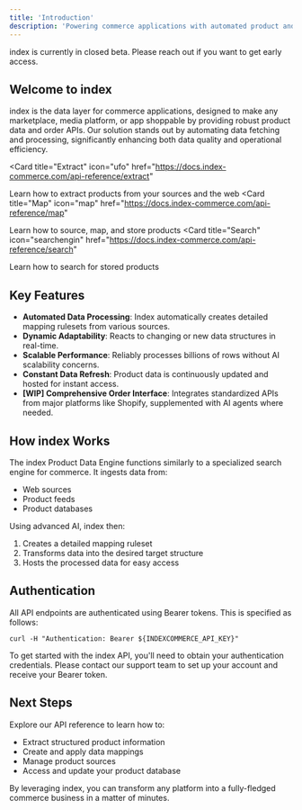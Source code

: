 ```yaml
---
title: 'Introduction'
description: 'Powering commerce applications with automated product and order data management'
---
```


<Note>
  index is currently in closed beta. Please reach out if you want to get early access.
</Note>

## Welcome to index

index is the data layer for commerce applications, designed to make any marketplace, media platform, or app shoppable by providing robust product data and order APIs. Our solution stands out by automating data fetching and processing, significantly enhancing both data quality and operational efficiency.

<Card
  title="Extract"
  icon="ufo"
  href="https://docs.index-commerce.com/api-reference/extract"
>
  Learn how to extract products from your sources and the web
</Card>
<Card
  title="Map"
  icon="map"
  href="https://docs.index-commerce.com/api-reference/map"
>
  Learn how to source, map, and store products
</Card>
<Card
  title="Search"
  icon="searchengin"
  href="https://docs.index-commerce.com/api-reference/search"
>
  Learn how to search for stored products
</Card>

## Key Features

- **Automated Data Processing**: Index automatically creates detailed mapping rulesets from various sources.
- **Dynamic Adaptability**: Reacts to changing or new data structures in real-time.
- **Scalable Performance**: Reliably processes billions of rows without AI scalability concerns.
- **Constant Data Refresh**: Product data is continuously updated and hosted for instant access.
- **[WIP] Comprehensive Order Interface**: Integrates standardized APIs from major platforms like Shopify, supplemented with AI agents where needed.

## How index Works

The index Product Data Engine functions similarly to a specialized search engine for commerce. It ingests data from:

- Web sources
- Product feeds
- Product databases

Using advanced AI, index then:

1. Creates a detailed mapping ruleset
2. Transforms data into the desired target structure
3. Hosts the processed data for easy access

## Authentication

All API endpoints are authenticated using Bearer tokens. This is specified as follows:

```shell
curl -H "Authentication: Bearer ${INDEXCOMMERCE_API_KEY}"
```

To get started with the index API, you'll need to obtain your authentication credentials. Please contact our support team to set up your account and receive your Bearer token.

## Next Steps

Explore our API reference to learn how to:

- Extract structured product information
- Create and apply data mappings
- Manage product sources
- Access and update your product database

By leveraging index, you can transform any platform into a fully-fledged commerce business in a matter of minutes.